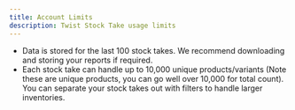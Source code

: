 ```yaml
---
title: Account Limits
description: Twist Stock Take usage limits
---
```



* Data is stored for the last 100 stock takes. We recommend downloading and storing your reports if required.
* Each stock take can handle up to 10,000 unique products/variants (Note these are unique products, you can go well over 10,000 for total count). You can separate your stock takes out with filters to handle larger inventories.

